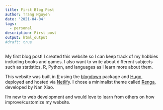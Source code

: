 ```yaml
---
title: First Blog Post
author: Trang Nguyen
date: '2021-04-04'
tags:
  - personal
description: First post
output: html_output
#draft: true
---
```



My first blog post! I created this website so I can keep track of my hobbies including books and games. I also want to write about different subjects such as statistics, R, Python, and languages as I learn more about them. 

This website was built in [R](https://www.r-project.org/about.html) using the [blogdown](https://github.com/rstudio/blogdown) package and [Hugo](https://gohugo.io/), deployed and hosted via [Netlify](https://www.netlify.com/). I chose a minimalist theme called [Renga](https://github.com/nanxstats/hugo-renga), developed by Nan Xiao. 

I'm new to web development and would love to learn from others on how improve/customize my website. 

